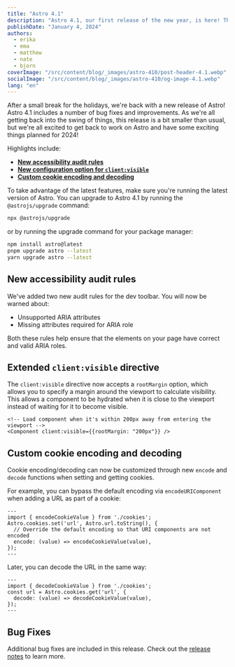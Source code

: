 ```yaml
---
title: "Astro 4.1"
description: "Astro 4.1, our first release of the new year, is here! This release includes new accessibility audit rules, an extended `client:visible` directive, and more."
publishDate: "January 4, 2024"
authors:
  - erika
  - ema
  - matthew
  - nate
  - bjorn
coverImage: "/src/content/blog/_images/astro-410/post-header-4.1.webp"
socialImage: "/src/content/blog/_images/astro-410/og-image-4.1.webp"
lang: "en"
---
```


After a small break for the holidays, we're back with a new release of Astro! Astro 4.1 includes a number of bug fixes and improvements. As we're all getting back into the swing of things, this release is a bit smaller than usual, but we're all excited to get back to work on Astro and have some exciting things planned for 2024!

Highlights include:

- **[New accessibility audit rules](#new-accessibility-audit-rules)**
- **[New configuration option for `client:visible`](#extended-clientvisible-directive)**
- **[Custom cookie encoding and decoding](#custom-cookie-encoding-and-decoding)**

To take advantage of the latest features, make sure you're running the latest version of Astro. You can upgrade to Astro 4.1 by running the `@astrojs/upgrade` command:

```sh
npx @astrojs/upgrade
```

or by running the upgrade command for your package manager:

```sh
npm install astro@latest
pnpm upgrade astro --latest
yarn upgrade astro --latest
```

## New accessibility audit rules

We've added two new audit rules for the dev toolbar. You will now be warned about:

- Unsupported ARIA attributes
- Missing attributes required for ARIA role

Both these rules help ensure that the elements on your page have correct and valid ARIA roles.

## Extended `client:visible` directive

The `client:visible` directive now accepts a `rootMargin` option, which allows you to specify a margin around the viewport to calculate visibility. This allows a component to be hydrated when it is close to the viewport instead of waiting for it to become visible.

```astro
<!-- Load component when it's within 200px away from entering the viewport -->
<Component client:visible={{rootMargin: "200px"}} />
```

## Custom cookie encoding and decoding

Cookie encoding/decoding can now be customized through new `encode` and `decode` functions when setting and getting cookies.

For example, you can bypass the default encoding via `encodeURIComponent` when adding a URL as part of a cookie:

```astro
---
import { encodeCookieValue } from './cookies';
Astro.cookies.set('url', Astro.url.toString(), {
  // Override the default encoding so that URI components are not encoded
  encode: (value) => encodeCookieValue(value),
});
---
```

Later, you can decode the URL in the same way:

```astro
---
import { decodeCookieValue } from './cookies';
const url = Astro.cookies.get('url', {
  decode: (value) => decodeCookieValue(value),
});
---
```

## Bug Fixes

Additional bug fixes are included in this release. Check out the [release notes](https://github.com/withastro/astro/blob/refs/heads/main/packages/astro/CHANGELOG.md#410) to learn more.
